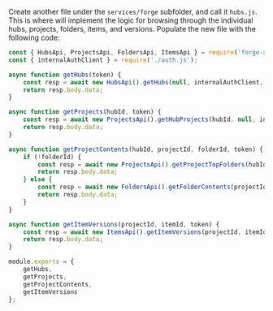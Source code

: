 Create another file under the `services/forge` subfolder, and call it `hubs.js`. This is where
will implement the logic for browsing through the individual hubs, projects, folders, items,
and versions. Populate the new file with the following code:

```js title="services/forge/hubs.js"
const { HubsApi, ProjectsApi, FoldersApi, ItemsApi } = require('forge-apis');
const { internalAuthClient } = require('./auth.js');

async function getHubs(token) {
    const resp = await new HubsApi().getHubs(null, internalAuthClient, token);
    return resp.body.data;
}

async function getProjects(hubId, token) {
    const resp = await new ProjectsApi().getHubProjects(hubId, null, internalAuthClient, token);
    return resp.body.data;
}

async function getProjectContents(hubId, projectId, folderId, token) {
    if (!folderId) {
        const resp = await new ProjectsApi().getProjectTopFolders(hubId, projectId, internalAuthClient, token);
        return resp.body.data;
    } else {
        const resp = await new FoldersApi().getFolderContents(projectId, folderId, null, internalAuthClient, token);
        return resp.body.data;
    }
}

async function getItemVersions(projectId, itemId, token) {
    const resp = await new ItemsApi().getItemVersions(projectId, itemId, null, internalAuthClient, token);
    return resp.body.data;
}

module.exports = {
    getHubs,
    getProjects,
    getProjectContents,
    getItemVersions
};
```
